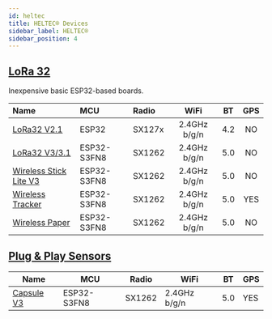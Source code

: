 ```yaml
---
id: heltec
title: HELTEC® Devices
sidebar_label: HELTEC®
sidebar_position: 4
---
```


## [LoRa 32](./lora32/)

Inexpensive basic ESP32-based boards.

| Name                                                              | MCU         | Radio  |     WiFi     | BT  | GPS |
| :---------------------------------------------------------------- | :---------- | :----- | :----------: | :-: | :-: |
| [LoRa32 V2.1](./lora32/?heltec=v2.1)                              | ESP32       | SX127x | 2.4GHz b/g/n | 4.2 | NO  |
| [LoRa32 V3/3.1](./lora32/?heltec=v23)                             | ESP32-S3FN8 | SX1262 | 2.4GHz b/g/n | 5.0 | NO  |
| [Wireless Stick Lite V3](./lora32/?heltec=Wireless+Stick+Lite+V3) | ESP32-S3FN8 | SX1262 | 2.4GHz b/g/n | 5.0 | NO  |
| [Wireless Tracker](./lora32/?heltec=tracker)                      | ESP32-S3FN8 | SX1262 | 2.4GHz b/g/n | 5.0 | YES |
| [Wireless Paper](./lora32/?heltec=paper)                          | ESP32-S3FN8 | SX1262 | 2.4GHz b/g/n | 5.0 | NO  |

## [Plug & Play Sensors](./sensor/)

| Name                    | MCU         | Radio  | WiFi         | BT  | GPS |
| ----------------------- | ----------- | ------ | ------------ | --- | --- |
| [Capsule V3](./sensor/) | ESP32-S3FN8 | SX1262 | 2.4GHz b/g/n | 5.0 | YES |
